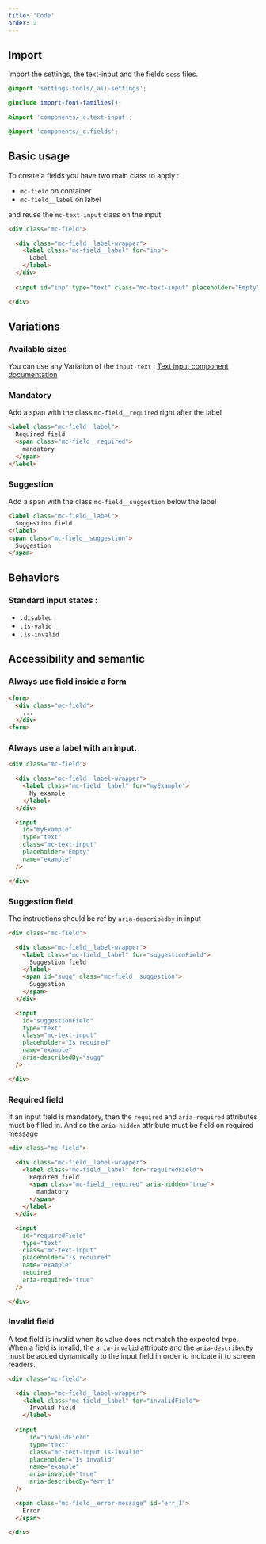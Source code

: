 ```yaml
---
title: 'Code'
order: 2
---
```


## Import

Import the settings, the text-input and the fields `scss` files.

```scss
@import 'settings-tools/_all-settings';

@include import-font-families();

@import 'components/_c.text-input';

@import 'components/_c.fields';

```

## Basic usage

To create a fields you have two main class to apply :
- `mc-field` on container
- `mc-field__label` on label

and reuse the `mc-text-input` class on the input

```html
<div class="mc-field">

  <div class="mc-field__label-wrapper">
    <label class="mc-field__label" for="inp">
      Label
    </label>
  </div>
    
  <input id="inp" type="text" class="mc-text-input" placeholder="Empty" name="example" />

</div>
```

<Preview path="fields" />

## Variations

### Available sizes

You can use any Variation of the `input-text` : [Text input component documentation](/Components/TextInput/)

### Mandatory

Add a span with the class `mc-field__required` right after the label

```html
<label class="mc-field__label">
  Required field
  <span class="mc-field__required">
    mandatory
  </span>
</label>
```

<Preview path="fields-mandatory" />

### Suggestion

Add a span with the class `mc-field__suggestion` below the label

```html
<label class="mc-field__label">
  Suggestion field
</label>
<span class="mc-field__suggestion">
  Suggestion
</span>
```

<Preview path="fields-suggestion" />

## Behaviors

### Standard input states :

- `:disabled`
- `.is-valid`
- `.is-invalid`

<Preview path="fields-state" />

## Accessibility and semantic

### Always use field inside a form


```html
<form>
  <div class="mc-field">
    ...
  </div>
<form>
```

### Always use a label with an input.

```html
<div class="mc-field">

  <div class="mc-field__label-wrapper">
    <label class="mc-field__label" for="myExample">
      My example
    </label>
  </div>

  <input
    id="myExample"
    type="text"
    class="mc-text-input"
    placeholder="Empty"
    name="example"
  />

</div>
```

### Suggestion field

The instructions should be ref by `aria-describedby` in input

```html
<div class="mc-field">

  <div class="mc-field__label-wrapper">
    <label class="mc-field__label" for="suggestionField">
      Suggestion field
    </label>
    <span id="sugg" class="mc-field__suggestion">
      Suggestion
    </span>
  </div>

  <input
    id="suggestionField"
    type="text"
    class="mc-text-input"
    placeholder="Is required"
    name="example"
    aria-describedBy="sugg"
  />

</div>
```

### Required field

If an input field is mandatory, then the `required` and `aria-required` attributes must be filled in.
And so the `aria-hidden` attribute must be field on required message

```html
<div class="mc-field">

  <div class="mc-field__label-wrapper">
    <label class="mc-field__label" for="requiredField">
      Required field
      <span class="mc-field__required" aria-hidden="true">
        mandatory
      </span>
    </label>
  </div>

  <input
    id="requiredField"
    type="text"
    class="mc-text-input"
    placeholder="Is required"
    name="example"
    required
    aria-required="true"
  />

</div>
```

### Invalid field

A text field is invalid when its value does not match the expected type. When a field is invalid, the `aria-invalid` attribute and the `aria-describedBy` must be added dynamically to the input field in order to indicate it to screen readers.

```html
<div class="mc-field">

  <div class="mc-field__label-wrapper">
    <label class="mc-field__label" for="invalidField">
      Invalid field
    </label>
    
  <input
      id="invalidField"
      type="text"
      class="mc-text-input is-invalid"
      placeholder="Is invalid"
      name="example"
      aria-invalid="true"
      aria-describedBy="err_1"
  />

  <span class="mc-field__error-message" id="err_1">
    Error
  </span>

</div>
```